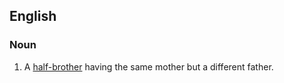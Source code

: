 ==English==

===Noun===
{{en-noun}}

#A [[half-brother]] having the same mother but a different father.